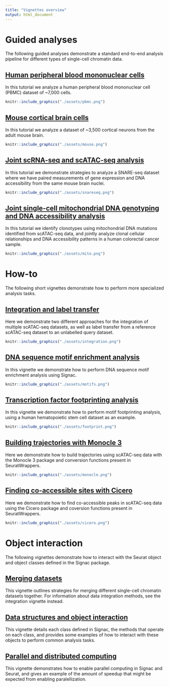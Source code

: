 ```yaml
---
title: "Vignettes overview"
output: html_document
---
```


# Guided analyses

The following guided analyses demonstrate a standard end-to-end analysis 
pipeline for different types of single-cell chromatin data.

## [Human peripheral blood mononuclear cells](pbmc_vignette.html)

In this tutorial we analyze a human peripheral blood mononuclear cell (PBMC)
dataset of ~7,000 cells.

```r
knitr::include_graphics("./assets/pbmc.png")
```

## [Mouse cortical brain cells](mouse_brain_vignette.html)

In this tutorial we analyze a dataset of ~3,500 cortical neurons from the adult mouse
brain.

```r
knitr::include_graphics("./assets/mouse.png")
```

## [Joint scRNA-seq and scATAC-seq analysis](snareseq.html)

In this tutorial we demonstrate strategies to analyze a SNARE-seq dataset where
we have paired measurements of gene expression and DNA accessibility from the 
same mouse brain nuclei.

```r
knitr::include_graphics("./assets/snareseq.png")
```

## [Joint single-cell mitochondrial DNA genotyping and DNA accessibility analysis](mito.html)

In this tutorial we identify clonotypes using mitochondrial DNA mutations identified
from scATAC-seq data, and jointly analyze clonal cellular relationships and DNA
accessibility patterns in a human colorectal cancer sample.

```r
knitr::include_graphics("./assets/mito.png")
```


# How-to

The following short vignettes demonstrate how to perform more specialized 
analysis tasks.

## [Integration and label transfer](integration.html)

Here we demonstrate two different approaches for the integration of multiple 
scATAC-seq datasets, as well as label transfer from a reference scATAC-seq
dataset to an unlabelled query dataset.

```r
knitr::include_graphics("./assets/integration.png")
```

## [DNA sequence motif enrichment analysis](motif_vignette.html)

In this vignette we demonstrate how to perform DNA sequence motif enrichment
analysis using Signac.

```r
knitr::include_graphics("./assets/motifs.png")
```

## [Transcription factor footprinting analysis](footprint.html)

In this vignette we demonstrate how to perform motif footprinting analysis,
using a human hematopoietic stem cell dataset as an example.

```r
knitr::include_graphics("./assets/footprint.png")
```

## [Building trajectories with Monocle 3](monocle.html)

Here we demonstrate how to build trajectories using scATAC-seq data with the 
Monocle 3 package and conversion functions present in SeuratWrappers.

```r
knitr::include_graphics("./assets/monocle.png")
```

## [Finding co-accessible sites with Cicero](cicero.html)

Here we demonstrate how to find co-accessible peaks in scATAC-seq data using the
Cicero package and coversion functions present in SeuratWrappers.

```r
knitr::include_graphics("./assets/cicero.png")
```

# Object interaction

The following vignettes demonstrate how to interact with the Seurat object and 
object classes defined in the Signac package.

## [Merging datasets](merging.html)

This vignette outlines strategies for merging different single-cell chromatin
datasets together. For information about data integration methods, see the 
integration vignette instead.

## [Data structures and object interaction](data_structures.html)

This vignette details each class defined in Signac, the methods that operate on
each class, and provides some examples of how to interact with these objects to
perform common analysis tasks.

## [Parallel and distributed computing](future.html)

This vignette demonstrates how to enable parallel computing in Signac and Seurat,
and gives an example of the amount of speedup that might be expected from 
enabling paralellization. 

